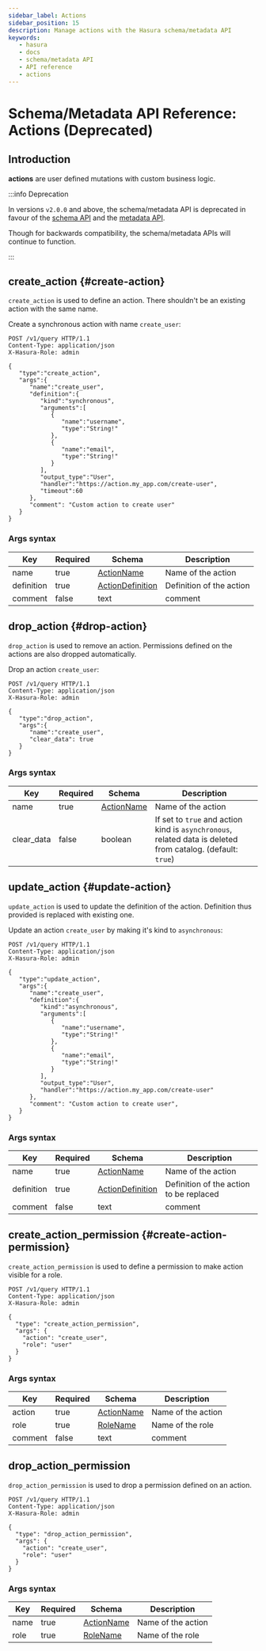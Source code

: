 ```yaml
---
sidebar_label: Actions
sidebar_position: 15
description: Manage actions with the Hasura schema/metadata API
keywords:
   - hasura
   - docs
   - schema/metadata API
   - API reference
   - actions
---
```


# Schema/Metadata API Reference: Actions (Deprecated)

## Introduction

**actions** are user defined mutations with custom business logic.

:::info Deprecation

In versions `v2.0.0` and above, the schema/metadata API is deprecated in
favour of the [schema API](/graphql/core/api-reference/schema-api/index.mdx) and the
[metadata API](/graphql/core/api-reference/metadata-api/index.mdx).

Though for backwards compatibility, the schema/metadata APIs will
continue to function.

:::

## create_action {#create-action}

`create_action` is used to define an action. There shouldn't be an
existing action with the same name.

Create a synchronous action with name `create_user`:

```http
POST /v1/query HTTP/1.1
Content-Type: application/json
X-Hasura-Role: admin

{
   "type":"create_action",
   "args":{
      "name":"create_user",
      "definition":{
         "kind":"synchronous",
         "arguments":[
            {
               "name":"username",
               "type":"String!"
            },
            {
               "name":"email",
               "type":"String!"
            }
         ],
         "output_type":"User",
         "handler":"https://action.my_app.com/create-user",
         "timeout":60
      },
      "comment": "Custom action to create user"
   }
}
```

### Args syntax

| Key        | Required | Schema                                                                                  | Description              |
|------------|----------|-----------------------------------------------------------------------------------------|--------------------------|
| name       | true     | [ActionName](/graphql/core/api-reference/syntax-defs.mdx#actionname)                    | Name of the action       |
| definition | true     | [ActionDefinition](/graphql/core/api-reference/syntax-defs.mdx#actiondefinition)        | Definition of the action |
| comment    | false    | text                                                                                    | comment                  |

## drop_action {#drop-action}

`drop_action` is used to remove an action. Permissions defined on the
actions are also dropped automatically.

Drop an action `create_user`:

```http
POST /v1/query HTTP/1.1
Content-Type: application/json
X-Hasura-Role: admin

{
   "type":"drop_action",
   "args":{
      "name":"create_user",
      "clear_data": true
   }
}
```

### Args syntax

| Key        | Required | Schema                                                                | Description                                                                                                 |
|------------|----------|-----------------------------------------------------------------------|-------------------------------------------------------------------------------------------------------------|
| name       | true     | [ActionName](/graphql/core/api-reference/syntax-defs.mdx#actionname)  | Name of the action                                                                                          |
| clear_data | false    | boolean                                                               | If set to `true` and action kind is `asynchronous`, related data is deleted from catalog. (default: `true`) |

## update_action {#update-action}

`update_action` is used to update the definition of the action.
Definition thus provided is replaced with existing one.

Update an action `create_user` by making it's kind to `asynchronous`:

```http
POST /v1/query HTTP/1.1
Content-Type: application/json
X-Hasura-Role: admin

{
   "type":"update_action",
   "args":{
      "name":"create_user",
      "definition":{
         "kind":"asynchronous",
         "arguments":[
            {
               "name":"username",
               "type":"String!"
            },
            {
               "name":"email",
               "type":"String!"
            }
         ],
         "output_type":"User",
         "handler":"https://action.my_app.com/create-user"
      },
      "comment": "Custom action to create user",
   }
}
```

### Args syntax

| Key        | Required | Schema                                                                                  | Description                             |
|------------|----------|-----------------------------------------------------------------------------------------|-----------------------------------------|
| name       | true     | [ActionName](/graphql/core/api-reference/syntax-defs.mdx#actionname)                    | Name of the action                      |
| definition | true     | [ActionDefinition](/graphql/core/api-reference/syntax-defs.mdx#actiondefinition)        | Definition of the action to be replaced |
| comment    | false    | text                                                                                    | comment                                 |

## create_action_permission {#create-action-permission}

`create_action_permission` is used to define a permission to make action
visible for a role.

```http
POST /v1/query HTTP/1.1
Content-Type: application/json
X-Hasura-Role: admin

{
  "type": "create_action_permission",
  "args": {
    "action": "create_user",
    "role": "user"
  }
}
```

### Args syntax

| Key     | Required | Schema                                                                | Description        |
|---------|----------|-----------------------------------------------------------------------|--------------------|
| action  | true     | [ActionName](/graphql/core/api-reference/syntax-defs.mdx#actionname)  | Name of the action |
| role    | true     | [RoleName](/graphql/core/api-reference/syntax-defs.mdx#rolename)      | Name of the role   |
| comment | false    | text                                                                  | comment            |

## drop_action_permission

`drop_action_permission` is used to drop a permission defined on an
action.

```http
POST /v1/query HTTP/1.1
Content-Type: application/json
X-Hasura-Role: admin

{
  "type": "drop_action_permission",
  "args": {
    "action": "create_user",
    "role": "user"
  }
}
```

### Args syntax

| Key  | Required | Schema                                                               | Description        |
|------|----------|----------------------------------------------------------------------|--------------------|
| name | true     | [ActionName](/graphql/core/api-reference/syntax-defs.mdx#actionname) | Name of the action |
| role | true     | [RoleName](/graphql/core/api-reference/syntax-defs.mdx#rolename)     | Name of the role   |
